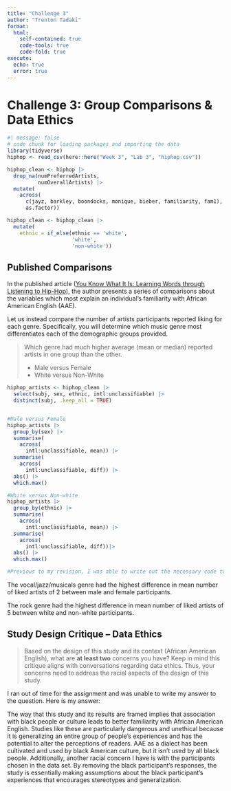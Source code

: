 ```yaml
---
title: "Challenge 3"
author: "Trenton Tadaki"
format:
  html: 
    self-contained: true
    code-tools: true
    code-fold: true
execute: 
  echo: true
  error: true
---
```


# Challenge 3: Group Comparisons & Data Ethics

```r
#| message: false
# code chunk for loading packages and importing the data
library(tidyverse)
hiphop <- read_csv(here::here("Week 3", "Lab 3", "hiphop.csv"))

hiphop_clean <- hiphop |>
  drop_na(numPreferredArtists,
          numOverallArtists) |>
  mutate(
    across(
      c(jayz, barkley, boondocks, monique, bieber, familiarity, fam1),
      as.factor))

hiphop_clean <- hiphop_clean |>
  mutate(
    ethnic = if_else(ethnic == 'white',
                     'white',
                     'non-white'))
```

## Published Comparisons

In the published article ([You Know What It Is: Learning Words through Listening to Hip-Hop](https://journals.plos.org/plosone/article/file?id=10.1371/journal.pone.0028248&type=printable)), the author presents a series of comparisons about the variables which most explain an individual's familiarity with African American English (AAE).

Let us instead compare the number of artists participants reported liking for each genre. Specifically, you will determine which music genre most differentiates each of the demographic groups provided.

> Which genre had much higher average (mean or median) reported artists in one group than the other.
>
> -   Male versus Female
> -   White versus Non-White

```r
hiphop_artists <- hiphop_clean |>
  select(subj, sex, ethnic, intl:unclassifiable) |>
  distinct(subj, .keep_all = TRUE)


#Male versus Female
hiphop_artists |>
  group_by(sex) |>
  summarise(
    across(
      intl:unclassifiable, mean)) |>
  summarise(
    across(
      intl:unclassifiable, diff)) |>
  abs() |>
  which.max()

#White versus Non-white
hiphop_artists |>
  group_by(ethnic) |>
  summarise(
    across(
      intl:unclassifiable, mean)) |>
  summarise(
    across(
      intl:unclassifiable, diff))|>
  abs() |>
  which.max()

#Previous to my revision, I was able to write out the necessary code to find an answer to the above questions, but I ran out of time and was unable to apply it to the question. Here is the completed code with its respective answers to the question.
```

The vocal/jazz/musicals genre had the highest difference in mean number of liked artists of 2 between male and female participants.

The rock genre had the highest difference in mean number of liked artists of 5 between white and non-white participants.

## Study Design Critique -- Data Ethics

> Based on the design of this study and its context (African American English), what are **at least two** concerns you have? Keep in mind this critique aligns with conversations regarding data ethics. Thus, your concerns need to address the racial aspects of the design of this study.

I ran out of time for the assignment and was unable to write my answer to the question. Here is my answer:

The way that this study and its results are framed implies that association with black people or culture leads to better familiarity with African American English. Studies like these are particularly dangerous and unethical because it is generalizing an entire group of people's experiences and has the potential to alter the perceptions of readers. AAE as a dialect has been cultivated and used by black American culture, but it isn't used by all black people. Additionally, another racial concern I have is with the participants chosen in the data set. By removing the black participant's responses, the study is essentially making assumptions about the black participant's experiences that encourages stereotypes and generalization.
